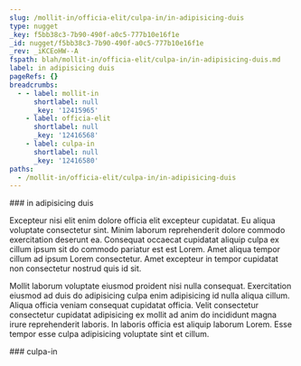 ```yaml
---
slug: /mollit-in/officia-elit/culpa-in/in-adipisicing-duis
type: nugget
_key: f5bb38c3-7b90-490f-a0c5-777b10e16f1e
_id: nugget/f5bb38c3-7b90-490f-a0c5-777b10e16f1e
_rev: _iKCEoHW--A
fspath: blah/mollit-in/officia-elit/culpa-in/in-adipisicing-duis.md
label: in adipisicing duis
pageRefs: {}
breadcrumbs:
  - - label: mollit-in
      shortlabel: null
      _key: '12415965'
    - label: officia-elit
      shortlabel: null
      _key: '12416568'
    - label: culpa-in
      shortlabel: null
      _key: '12416580'
paths:
  - /mollit-in/officia-elit/culpa-in/in-adipisicing-duis
---
```


<NuggetArea>
<Nugget slug="/mollit-in/officia-elit/culpa-in/in-adipisicing-duis" type="nugget" _key="f5bb38c3-7b90-490f-a0c5-777b10e16f1e" _id="nugget/f5bb38c3-7b90-490f-a0c5-777b10e16f1e" _rev="_iKCEoHW--A" fspath="blah/mollit-in/officia-elit/culpa-in/in-adipisicing-duis.md" label="in adipisicing duis" paths="/mollit-in/officia-elit/culpa-in/in-adipisicing-duis">
<NuggetBody>
### in adipisicing duis

Excepteur nisi elit enim dolore officia elit excepteur cupidatat. Eu aliqua voluptate consectetur sint. Minim laborum reprehenderit dolore commodo exercitation deserunt ea. Consequat occaecat cupidatat aliquip culpa ex cillum ipsum sit do commodo pariatur est est Lorem. Amet aliqua tempor cillum ad ipsum Lorem consectetur. Amet excepteur in tempor cupidatat non consectetur nostrud quis id sit.

Mollit laborum voluptate eiusmod proident nisi nulla consequat. Exercitation eiusmod ad duis do adipisicing culpa enim adipisicing id nulla aliqua cillum. Aliqua officia veniam consequat cupidatat officia. Velit consectetur consectetur cupidatat adipisicing ex mollit ad anim do incididunt magna irure reprehenderit laboris. In laboris officia est aliquip laborum Lorem. Esse tempor esse culpa adipisicing voluptate sint et cillum.

</NuggetBody>
<Breadcrumbs>
<Crumbs>
<Crumb _key="12415965" label="mollit-in" /><Crumb _key="12416568" label="officia-elit" /><Crumb _key="12416580" label="culpa-in" />
</Crumbs>
</Breadcrumbs>
</Nugget>

<NuggetsInbound>
</NuggetsInbound>
<NuggetsOutbound>
</NuggetsOutbound>
</NuggetArea>
<PassagesInbound>
<Passage direction="inbound" type="passage" _key="12416580" _id="passage/12416580" _rev="_iKCEoHW--_" label="culpa-in" passage="culpa-in" fspath="blah/mollit-in/officia-elit/culpa-in" paths="/mollit-in/officia-elit/culpa-in" slug="/mollit-in/officia-elit/culpa-in">
<NuggetBody>
### culpa-in

</NuggetBody>
<Breadcrumbs>
<Crumbs>
<Crumb _key="12415965" label="mollit-in" /><Crumb _key="12416568" label="officia-elit" />
</Crumbs>
</Breadcrumbs>
</Passage>

</PassagesInbound>
<PassagesOutbound>
</PassagesOutbound>